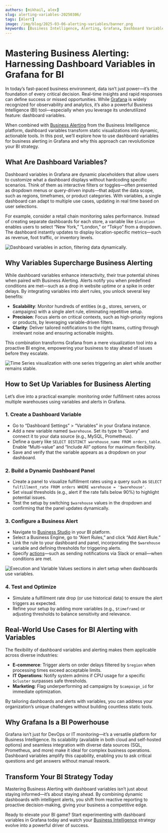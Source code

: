 ```yaml
---
authors: [mikhail, alex]
slug: alerting-variables-20250306/
tags: [Alert]
image: /img/blog/2025-03-06-alerting-variables/banner.png
keywords: [Business Intelligence, Alerting, Grafana, Dashboard Variables]
---
```



# Mastering Business Alerting: Harnessing Dashboard Variables in Grafana for BI

In today’s fast-paced business environment, data isn’t just power—it’s the foundation of every critical decision. Real-time insights and rapid responses can define success or missed opportunities. While [Grafana](https://grafana.com) is widely recognized for observability and analytics, it’s also a powerful Business Intelligence (BI) tool—especially when you leverage its underutilized feature: dashboard variables.

When combined with [Business Alerting](/docs/alerting/) from the Business Intelligence platform, dashboard variables transform static visualizations into dynamic, actionable tools. In this post, we’ll explore how to use dashboard variables for business alerting in Grafana and why this approach can revolutionize your BI strategy.

<Youtube
  id="ey0ZSbSDxtI"
  title="Mastering Business Alerting: Dashboard Variables in Grafana Cloud"
/>

## What Are Dashboard Variables?

Dashboard variables in Grafana are dynamic placeholders that allow users to customize what a dashboard displays without hardcoding specific scenarios. Think of them as interactive filters or toggles—often presented as dropdown menus or query-driven inputs—that adjust the data scope, such as regions, timeframes, or product categories. With variables, a single dashboard can adapt to multiple use cases, updating in real time based on user selections.

For example, consider a retail chain monitoring sales performance. Instead of creating separate dashboards for each store, a variable like `$location` enables users to select “New York,” “London,” or “Tokyo” from a dropdown. The dashboard instantly updates to display location-specific metrics—such as revenue, foot traffic, or inventory levels.

<Image
  title="Dashboard variables in action, filtering data dynamically."
  src="/img/blog/2025-03-06-alerting-variables/dashboard-variables.png"
/>

## Why Variables Supercharge Business Alerting

While dashboard variables enhance interactivity, their true potential shines when paired with Business Alerting. Alerts notify you when predefined conditions are met—such as a drop in website uptime or a spike in order delays. By integrating variables into alert rules, you unlock several key benefits:

- **Scalability**: Monitor hundreds of entities (e.g., stores, servers, or campaigns) with a single alert rule, eliminating repetitive setup.
- **Precision**: Focus alerts on critical contexts, such as high-priority regions or products, by leveraging variable-driven filters.
- **Clarity**: Deliver tailored notifications to the right teams, cutting through irrelevant noise and ensuring actionable insights.

This combination transforms Grafana from a mere visualization tool into a proactive BI engine, empowering your business to stay ahead of issues before they escalate.

<Image
  title="Time Series visualization with one series triggering an alert while another remains stable."
  src="/img/docs/business-alerting/var-1.png"
/>

## How to Set Up Variables for Business Alerting

Let’s dive into a practical example: monitoring order fulfillment rates across multiple warehouses using variables and alerts in Grafana.

### 1. Create a Dashboard Variable

- Go to “Dashboard Settings” > “Variables” in your Grafana instance.
- Add a new variable named `$warehouse`. Set its type to “Query” and connect it to your data source (e.g., MySQL, Prometheus).
- Define a query like `SELECT DISTINCT warehouse_name FROM orders_table`. Enable “Multi-value” and “Include All” options for maximum flexibility.
- Save and verify that the variable appears as a dropdown on your dashboard.

### 2. Build a Dynamic Dashboard Panel

- Create a panel to visualize fulfillment rates using a query such as `SELECT fulfillment_rate FROM orders WHERE warehouse = '$warehouse'`.
- Set visual thresholds (e.g., alert if the rate falls below 90%) to highlight potential issues.
- Test the setup by switching `$warehouse` values in the dropdown and confirming that the panel updates dynamically.

### 3. Configure a Business Alert

- Navigate to [Business Studio](/docs/studio/) in your BI platform.
- Select a Business Engine, go to “Alert Rules,” and click “Add Alert Rule.”
- Link the rule to your dashboard and panel, incorporating the `$warehouse` variable and defining thresholds for triggering alerts.
- Specify [actions](/docs/studio/actions/)—such as sending notifications via Slack or email—when conditions are met.

<Image
  title="Execution and Variable Values sections in alert setup when dashboards use variables."
  src="/img/docs/business-alerting/execution-var-values.png"
/>

### 4. Test and Optimize

- Simulate a fulfillment rate drop (or use historical data) to ensure the alert triggers as expected.
- Refine your setup by adding more variables (e.g., `$timeframe`) or adjusting thresholds to balance sensitivity and relevance.

## Real-World Use Cases for BI Alerting with Variables

The flexibility of dashboard variables and alerting makes them applicable across diverse industries:

- **E-commerce**: Trigger alerts on order delays filtered by `$region` when processing times exceed acceptable limits.
- **IT Operations**: Notify system admins if CPU usage for a specific `$cluster` surpasses safe thresholds.
- **Marketing**: Flag underperforming ad campaigns by `$campaign_id` for immediate optimization.

By tailoring dashboards and alerts with variables, you can address your organization’s unique challenges without building countless static tools.

## Why Grafana Is a BI Powerhouse

Grafana isn’t just for DevOps or IT monitoring—it’s a versatile platform for Business Intelligence. Its scalability (available in both cloud and self-hosted options) and seamless integration with diverse data sources (SQL, Prometheus, and more) make it ideal for complex business operations. Dashboard variables amplify this capability, enabling you to ask critical questions and get answers without manual rework.

## Transform Your BI Strategy Today

Mastering Business Alerting with dashboard variables isn’t just about staying informed—it’s about staying ahead. By combining dynamic dashboards with intelligent alerts, you shift from reactive reporting to proactive decision-making, giving your business a competitive edge.

Ready to elevate your BI game? Start experimenting with dashboard variables in Grafana today and watch your [Business Intelligence](/docs/) strategy evolve into a powerful driver of success.

<Feedback />
